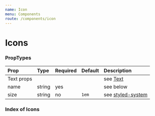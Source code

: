 ```yaml
---
name: Icon
menu: Components
route: /components/icon
---
```



# Icons

<Playground>
  <Icon name="addNode" />
  <Icon name="addNode" color="primary" size="40px" m="10px" />
</Playground>

### PropTypes

| Prop | Type | Required | Default | Description |
|:-----|:-----|:---------|:--------|:------------|
| Text props | | | | see [Text](/components/text) |
| name | string | yes | | see below |
| size | string | no | `1em` | see [styled-system](https://github.com/jxnblk/styled-system/blob/master/docs/api.md#layout) |


### Index of Icons

<IconGroup />
